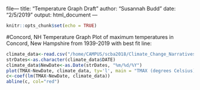 file---
title: "Temperature Graph Draft"
author: "Susannah Budd"
date: "2/5/2019"
output: html_document
---

```r
knitr::opts_chunk$set(echo = TRUE)
```

#Concord, NH Temperature Graph
Plot of maximum temperatures in Concord, New Hampshire from 1939-2019 with best fit line:

```r
climate_data<-read.csv("/home/CAMPUS/scba2018/Climate_Change_Narratives/student_folders/Budd/susannah_concordnh_data.csv")
strDates<-as.character(climate_data$DATE)
climate_data$NewDate<-as.Date(strDates, "%m/%d/%Y")
plot(TMAX~NewDate, climate_data, ty='l', main = "TMAX (degrees Celsius) vs TIME (years)", xlab = "TIME (years)", ylab = "TMAX (degrees Celsius)", col.main = "red", col.lab = "red")
c<-coef(lm(TMAX~NewDate, climate_data))
abline(c, col="red")
```


